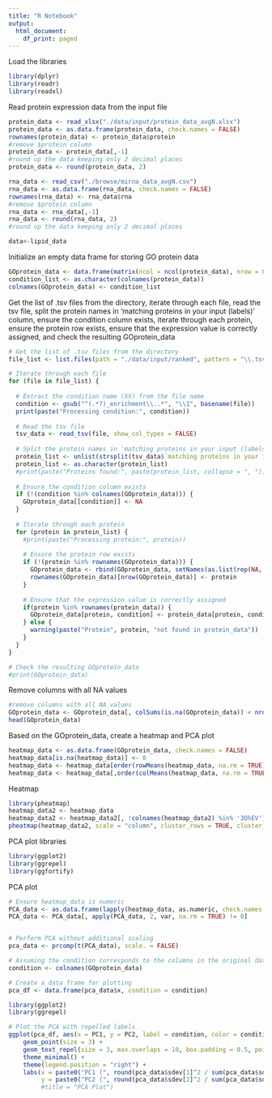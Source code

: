 ```yaml
---
title: "R Notebook"
output:
  html_document:
    df_print: paged
---
```

Load the libraries
```r
library(dplyr)
library(readr)
library(readxl)
```

Read protein expression data from the input file
```r
protein_data <- read_xlsx("./data/input/protein_data_avgN.xlsx")
protein_data <- as.data.frame(protein_data, check.names = FALSE)
rownames(protein_data) <- protein_data$protein
#remove $protein column
protein_data <- protein_data[,-1]
#round up the data keeping only 2 decimal places
protein_data <- round(protein_data, 2)
```

```r
rna_data <- read_csv("./browse/mirna_data_avgN.csv")
rna_data <- as.data.frame(rna_data, check.names = FALSE)
rownames(rna_data) <- rna_data$rna
#remove $protein column
rna_data <- rna_data[,-1]
rna_data <- round(rna_data, 2)
#round up the data keeping only 2 decimal places

data<-lipid_data
```


Initialize an empty data frame for storing GO protein data
```r
GOprotein_data <- data.frame(matrix(ncol = ncol(protein_data), nrow = 0), check.names = FALSE)
condition_list <- as.character(colnames(protein_data))
colnames(GOprotein_data) <- condition_list

```

Get the list of .tsv files from the directory, iterate through each file, read the tsv file, split the protein names in 'matching proteins in your input (labels)' column, ensure the condition column exists, iterate through each protein, ensure the protein row exists, ensure that the expression value is correctly assigned, and check the resulting GOprotein_data

```r
# Get the list of .tsv files from the directory
file_list <- list.files(path = "./data/input/ranked", pattern = "\\.tsv$", full.names = TRUE)

# Iterate through each file
for (file in file_list) {
  
  # Extract the condition name (XX) from the file name
  condition <- gsub("^(.*?)_enrichment\\..*", "\\1", basename(file))
  print(paste("Processing condition:", condition))
  
  # Read the tsv file
  tsv_data <- read_tsv(file, show_col_types = FALSE)
  
  # Split the protein names in 'matching proteins in your input (labels)' column
  protein_list <- unlist(strsplit(tsv_data$`matching proteins in your input (labels)`, ","))
  protein_list <- as.character(protein_list)
  #print(paste("Proteins found:", paste(protein_list, collapse = ", ")))
  
  # Ensure the condition column exists
  if (!(condition %in% colnames(GOprotein_data))) {
    GOprotein_data[[condition]] <- NA
  }
  
  # Iterate through each protein
  for (protein in protein_list) {
    #print(paste("Processing protein:", protein))
    
    # Ensure the protein row exists
    if (!(protein %in% rownames(GOprotein_data))) {
      GOprotein_data <- rbind(GOprotein_data, setNames(as.list(rep(NA, ncol(GOprotein_data))), colnames(GOprotein_data)))
      rownames(GOprotein_data)[nrow(GOprotein_data)] <- protein
    }
    
    # Ensure that the expression value is correctly assigned
    if(protein %in% rownames(protein_data)) {
      GOprotein_data[protein, condition] <- protein_data[protein, condition]
    } else {
      warning(paste("Protein", protein, "not found in protein_data"))
    }
  }
}

# Check the resulting GOprotein_data
#print(GOprotein_data)

```
Remove columns with all NA values

```r
#remove columns with all NA values
GOprotein_data <- GOprotein_data[, colSums(is.na(GOprotein_data)) < nrow(GOprotein_data)]
head(GOprotein_data)
```
Based on the GOprotein_data, create a heatmap and PCA plot
```r
heatmap_data <- as.data.frame(GOprotein_data, check.names = FALSE)
heatmap_data[is.na(heatmap_data)] <- 0
heatmap_data <- heatmap_data[order(rowMeans(heatmap_data, na.rm = TRUE), decreasing = TRUE),]
heatmap_data <- heatmap_data[,order(colMeans(heatmap_data, na.rm = TRUE), decreasing = TRUE)]
```

Heatmap
```r
library(pheatmap)
heatmap_data2 <- heatmap_data
heatmap_data2 <- heatmap_data2[, !colnames(heatmap_data2) %in% '3DhEV']
pheatmap(heatmap_data2, scale = "column", cluster_rows = TRUE, cluster_cols = TRUE, show_rownames = FALSE, show_colnames = TRUE, color = colorRampPalette(c("blue", "white", "red"))(100))
```

PCA plot libraries
```r
library(ggplot2)
library(ggrepel)
library(ggfortify)
```

PCA plot
```r
# Ensure heatmap_data is numeric
PCA_data <- as.data.frame(lapply(heatmap_data, as.numeric, check.names = FALSE))
PCA_data <- PCA_data[, apply(PCA_data, 2, var, na.rm = TRUE) != 0]


# Perform PCA without additional scaling
pca_data <- prcomp(t(PCA_data), scale. = FALSE)

# Assuming the condition corresponds to the columns in the original data
condition <- colnames(GOprotein_data)

# Create a data frame for plotting
pca_df <- data.frame(pca_data$x, condition = condition)

library(ggplot2)
library(ggrepel)

# Plot the PCA with repelled labels
ggplot(pca_df, aes(x = PC1, y = PC2, label = condition, color = condition)) +
    geom_point(size = 3) +
    geom_text_repel(size = 3, max.overlaps = 10, box.padding = 0.5, point.padding = 0.5, segment.color = 'grey50') +
    theme_minimal() +
    theme(legend.position = "right") +
    labs(x = paste0("PC1 (", round(pca_data$sdev[1]^2 / sum(pca_data$sdev^2) * 100, 2), "%)"),
         y = paste0("PC2 (", round(pca_data$sdev[2]^2 / sum(pca_data$sdev^2) * 100, 2), "%)") #,
         #title = "PCA Plot")


```
